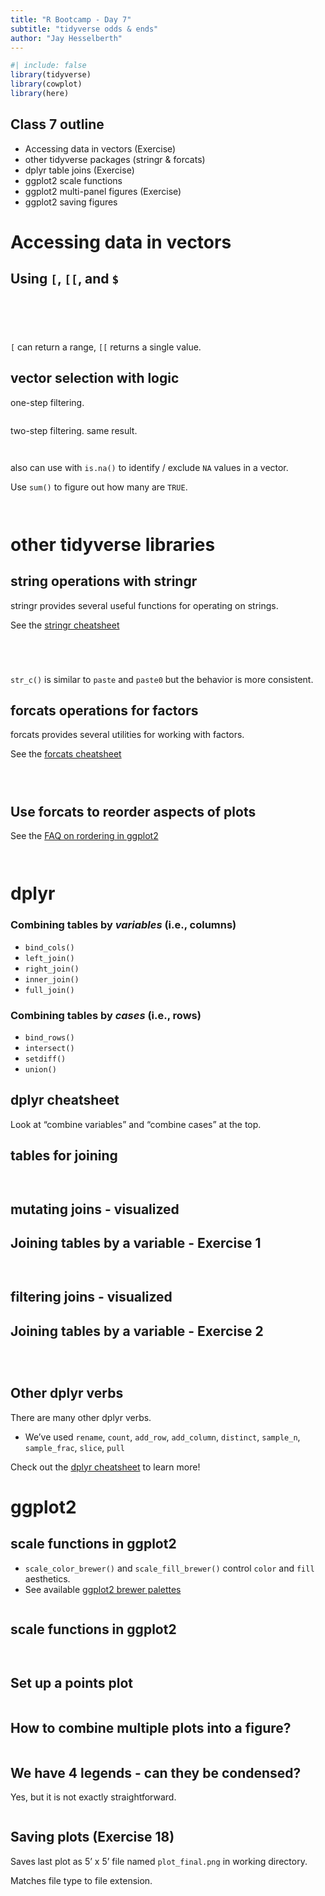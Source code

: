```yaml
---
title: "R Bootcamp - Day 7"
subtitle: "tidyverse odds & ends"
author: "Jay Hesselberth"
---
```


```r
#| include: false
library(tidyverse)
library(cowplot)
library(here)
```

## Class 7 outline

* Accessing data in vectors (Exercise)
* other tidyverse packages (stringr & forcats)
* dplyr table joins (Exercise)
* ggplot2 scale functions
* ggplot2 multi-panel figures (Exercise)
* ggplot2 saving figures

# Accessing data in vectors

## Using `[`, `[[`, and `$` {.smaller}

```r
```

```r
```

```r
```

```r
```

```r
```

`[` can return a range, `[[` returns a single value.

## vector selection with logic {.smaller}

one-step filtering.

```r
```

two-step filtering. same result.

```r
```

```r
```

also can use with `is.na()` to identify / exclude `NA` values in a vector.

Use `sum()` to figure out how many are `TRUE`.

```r
```

```r
```

# other tidyverse libraries

## string operations with stringr {.smaller}

stringr provides several useful functions for operating on strings.

See the [stringr cheatsheet](https://github.com/rstudio/cheatsheets/blob/main/strings.pdf)

```r
```

```r
```

```r
```

```r
```

`str_c()` is similar to `paste` and `paste0` but the behavior is more consistent.

## forcats operations for factors {.smaller}

forcats provides several utilities for working with factors.

See the [forcats cheatsheet](https://github.com/rstudio/cheatsheets/blob/main/factors.pdf)

```r
```

```r
```

```r
```

## Use forcats to reorder aspects of plots {.smaller}

See the [FAQ on rordering in ggplot2](https://ggplot2.tidyverse.org/articles/faq-reordering.html)

```r
```

```r
```

# dplyr

### Combining tables by *variables* (i.e., columns)

  - `bind_cols()`
  - `left_join()`
  - `right_join()`
  - `inner_join()`
  - `full_join()`

### Combining tables by *cases* (i.e., rows)

  - `bind_rows()`
  - `intersect()`
  - `setdiff()`
  - `union()`

## dplyr cheatsheet

Look at "combine variables" and "combine cases" at the top.

## tables for joining

```r
```

```r
```

## mutating joins - visualized

## Joining tables by a variable - Exercise 1

```r
```

```r
```

## filtering joins - visualized

## Joining tables by a variable - Exercise 2

```r
```

```r
```

```r
```

## Other dplyr verbs

There are many other dplyr verbs.

-
We've used `rename`, `count`, `add_row`, `add_column`,
`distinct`, `sample_n`, `sample_frac`, `slice`, `pull`

Check out the [dplyr cheatsheet]() to learn more!

# ggplot2

## scale functions in ggplot2

- `scale_color_brewer()` and `scale_fill_brewer()` control `color` and `fill` aesthetics.
- See available [ggplot2 brewer palettes](https://ggplot2.tidyverse.org/reference/scale_brewer.html#palettes)

```r
```

## scale functions in ggplot2 {.smaller}

```r
```

```r
```

## Set up a points plot {.smaller}

```r
```

## How to combine multiple plots into a figure? {.smaller}

```r
```

## We have 4 legends - can they be condensed? {.smaller}

Yes, but it is not exactly straightforward.

```r
```

## Saving plots (Exercise 18)

Saves last plot as 5' x 5' file named `plot_final.png` in working directory.

Matches file type to file extension.

```r
```

